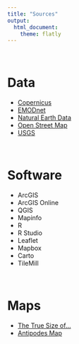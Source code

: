 ---
title: "Sources"
output: 
  html_document:
    theme: flatly
---

$~$

# Data

* [Copernicus](http://www.copernicus.eu/)
* [EMODnet](http://www.emodnet.eu/)
* [Natural Earth Data](http://www.naturalearthdata.com/)
* [Open Street Map](https://www.openstreetmap.org/)
* [USGS](https://earthquake.usgs.gov/data/)

$~$

# Software

* ArcGIS
* ArcGIS Online
* QGIS
* Mapinfo
* R
* R Studio
* Leaflet
* Mapbox
* Carto
* TileMill

$~$

# Maps

* [The True Size of...](https://thetruesize.com/)
* [Antipodes Map](https://www.antipodesmap.com/)